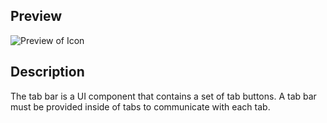 ## Preview
![Preview of Icon](design-images/tabs/tabs-screen.png)

## Description
The tab bar is a UI component that contains a set of tab buttons. A tab bar must be provided inside of tabs to communicate with each tab.
